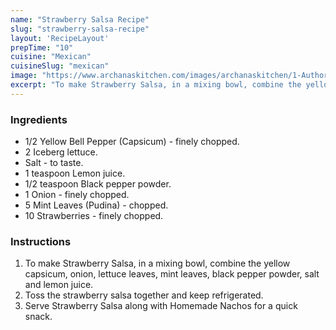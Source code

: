 ---
name: "Strawberry Salsa Recipe"
slug: "strawberry-salsa-recipe"
layout: 'RecipeLayout'
prepTime: "10"
cuisine: "Mexican"
cuisineSlug: "mexican"
image: "https://www.archanaskitchen.com/images/archanaskitchen/1-Author/Raksha_Kamat/Strawberry_Salsa.jpg"
excerpt: "To make Strawberry Salsa, in a mixing bowl, combine the yellow capsicum, onion, lettuce leaves, mint leaves,  black pepper powder, salt and lemon juice"
---

### Ingredients

- 1/2 Yellow Bell Pepper (Capsicum) - finely chopped.
- 2 Iceberg lettuce.
- Salt - to taste.
- 1 teaspoon Lemon juice.
- 1/2 teaspoon Black pepper powder.
- 1 Onion - finely chopped.
- 5 Mint Leaves (Pudina) - chopped.
- 10 Strawberries - finely chopped.

### Instructions

1. To make Strawberry Salsa, in a mixing bowl, combine the yellow capsicum, onion, lettuce leaves, mint leaves,  black pepper powder, salt and lemon juice.
1. Toss the strawberry salsa together and keep refrigerated.
1. Serve Strawberry Salsa along with Homemade Nachos for a quick snack.
